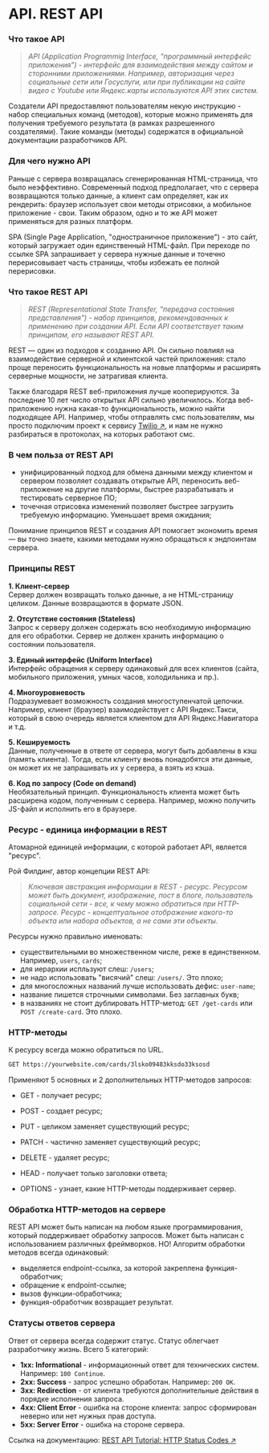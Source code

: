 # API. REST API

### Что такое API

> _API (Application Programmig Interface, "программный интерфейс приложения") - интерфейс для взаимодействия между сайтом и сторонними приложениями. Например, авторизация через социальные сети или Госуслуги, или при публикации на сайте видео с Youtube или Яндекс.карты используются API этих систем._

Создатели API предоставляют пользователям некую инструкцию - набор специальных команд (методов), которые можно применять для получения требуемого результата (в рамках разрешенного создателями). Такие команды (методы) содержатся в официальной документации разработчиков API.

### Для чего нужно API

Раньше с сервера возвращалась сгенерированная HTML-страница, что было неэффективно. Современный подход предполагает, что с сервера возвращаются только данные, а клиент сам определяет, как их рендерить: браузер использует свои методы отрисовки, а мобильное приложение - свои. Таким образом, одно и то же API может применяться для разных платформ.

SPA (Single Page Application, "одностраничное приложение") - это сайт, который загружает один единственный HTML-файл. При переходе по ссылке SPA запрашивает у сервера нужные данные и точечно перерисовывает часть страницы, чтобы избежать ее полной перерисовки.

### Что такое REST API

> _REST (Representational State Transfer, "передача состояния представления") - набор принципов, рекомендованных к применению при создании API. Если API соответствует таким принципам, его называют REST API._

REST — один из подходов к созданию API. Он сильно повлиял на взаимодействие серверной и клиентской частей приложения: стало проще переносить функциональность на новые платформы и расширять серверные мощности, не затрагивая клиента.

Также благодаря REST веб-приложения лучше кооперируются. За последние 10 лет число открытых API сильно увеличилось. Когда веб-приложению нужна какая-то функциональность, можно найти подходящее API. Например, чтобы отправлять смс пользователям, мы просто подключим проект к сервису [Twilio ↗](https://www.twilio.com/), и нам не нужно разбираться в протоколах, на которых работают смс.

### В чем польза от REST API

- унифицированный подход для обмена данными между клиентом и сервером позволяет создавать открытые API, переносить веб-приложение на другие платформы, быстрее разрабатывать и тестировать серверное ПО;
- точечная отрисовка изменений позволяет быстрее загрузить требуемую информацию. Уменьшает время ожидания;

Понимание принципов REST и создания API помогает экономить время — вы точно знаете, какими методами нужно обращаться к эндпоинтам сервера.

### Принципы REST

**1. Клиент-сервер**  
 Сервер должен возвращать только данные, а не HTML-страницу целиком. Данные возвращаются в формате JSON.

**2. Отсутствие состояния (Stateless)**  
 Запрос к серверу должен содержать всю необходимую информацию для его обработки. Сервер не должен хранить информацию о состоянии пользователя.

**3. Единый интерфейс (Uniform Interface)**  
Интерфейс обращения к серверу одинаковый для всех клиентов (сайта, мобильного приложения, умных часов, холодильника и пр.).

**4. Многоуровневость**  
 Подразумевает возможность создания многоступенчатой цепочки. Например, клиент (браузер) взаимодействует с API Яндекс.Такси, который в свою очередь является клиентом для API Яндекс.Навигатора и т.д.

**5. Кешируемость**  
 Данные, полученные в ответе от сервера, могут быть добавлены в кэш (память клиента). Тогда, если клиенту вновь понадобятся эти данные, он может их не запрашивать их у сервера, а взять из кэша.

**6. Код по запросу (Code on demand)**  
 Необязательный принцип. Функциональность клиента может быть расширена кодом, полученным с сервера. Например, можно получить JS-файл и исполнить его в браузере.

### Ресурс - единица информации в REST

Атомарной единицей информации, с которой работает API, является "ресурс".

Рой Филдинг, автор концепции REST API:

> _Ключевая австракция информации в REST - ресурс. Ресурсом может быть документ, изображение, пост в блоге, пользователь социальной сети - все, к чему можно обратиться при HTTP-запросе. Ресурс - концептуальное отображение какого-то объекта или набора объектов, а не сами эти объекты._

Ресурсы нужно правильно именовать:

- существительными во множественном числе, реже в единственном. Например, `users`, `cards`;
- для иерархии испльзуют слеш: `/users`;
- не надо использовать "висячий" слеш: `/users/`. Это плохо;
- для многосложных названий лучше использовать дефис: `user-name`;
- название пишется строчными символами. Без заглавных букв;
- в названиях не стоит дублировать HTTP-метод: `GET /get-cards` или `POST /create-card`. Это плохо.

### HTTP-методы

К ресурсу всегда можно обратиться по URL.

```bash
GET https://yourwebsite.com/cards/3lsko09483kksdo33ksosd
```

Применяют 5 основных и 2 дополнительных HTTP-методов запросов:

- GET - получает ресурс;
- POST - создает ресурс;
- PUT - целиком заменяет существующий ресурс;
- PATCH - частично заменяет существующий ресурс;
- DELETE - удаляет ресурс;

- HEAD - получает только заголовки ответа;
- OPTIONS - узнает, какие HTTP-методы поддерживает сервер.

### Обработка HTTP-методов на сервере

REST API может быть написан на любом языке программирования, который поддерживает обработку запросов. Может быть написан с использованием различных фреймворков. НО! Алгоритм обработки методов всегда одинаковый:

- выделяется endpoint-ссылка, за которой закреплена функция-обработчик;
- обращение к endpoint-ссылке;
- вызов функции-обработчика;
- функция-обработчик возвращает результат.

### Статусы ответов сервера

Ответ от сервера всегда содержит статус. Статус облегчает разработчику жизнь.
Всего 5 категорий:

- **1хх: Informational** - информационный ответ для технических систем. Например: `100 Continue`.
- **2хх: Success** - запрос успешно обработан. Например: `200 OK`.
- **3xx: Redirection** - от клиента требуются дополнительные действия в порядке исполнения запроса.
- **4xx: Client Error** - ошибка на стороне клиента: запрос сформирован неверно или нет нужных прав доступа.
- **5xx: Server Error** - ошибка на стороне сервера.

Ссылка на документацию: [REST API Tutorial: HTTP Status Codes ↗](https://restfulapi.net/http-status-codes/)
